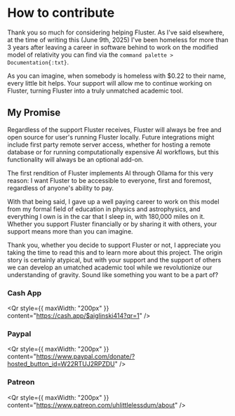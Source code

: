 # How to contribute


Thank you so much for considering helping Fluster. As I've said elsewhere, at the time of writing this (June 9th, 2025) I've been homeless for more than 3 years after leaving a career in software behind to work on the modified model of relativity you can find via the `command palette > Documentation{:txt}`.

As you can imagine, when somebody is homeless with $0.22 to their name, every little bit helps. Your support will allow me to continue working on Fluster, turning Fluster into a truly unmatched academic tool.

## My Promise

Regardless of the support Fluster receives, Fluster will always be free and open source for user's running Fluster locally. Future integrations might include first party remote server access, whether for hosting a remote database or for running computationally expensive AI workflows, but this functionality will always be an optional add-on. 

The first rendition of Fluster implements AI through Ollama for this very reason: I want Fluster to be accessible to everyone, first and foremost, regardless of anyone's ability to pay.

With that being said, I gave up a well paying career to work on this model from my formal field of education in physics and astrophysics, and everything I own is in the car that I sleep in, with 180,000 miles on it. Whether you support Fluster financially or by sharing it with others, your support means more than you can imagine.

Thank you, whether you decide to support Fluster or not, I appreciate you taking the time to read this and to learn more about this project. The origin story is certainly atypical, but with your support and the support of others we can develop an umatched academic tool while we revolutionize our understanding of gravity. Sound like something you want to be a part of?

### Cash App 

<Qr
    style={{
       maxWidth: "200px"
    }}
    content="https://cash.app/$aiglinski414?qr=1" 
/>

### Paypal


<Qr
    style={{
       maxWidth: "200px"
    }}
    content="https://www.paypal.com/donate/?hosted_button_id=W22RTUJ2RPZDU" 
/>


### Patreon 

<Qr
    style={{
       maxWidth: "200px"
    }}
    content="https://www.patreon.com/uhlittlelessdum/about" 
/>
